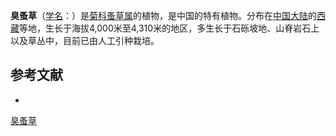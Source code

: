 {{Speciesbox
| name = 臭蚤草
| status = 
| status_system = 
| image = 
| genus = Pulicaria
| species = insignis
| authority = Drumm. ex Dunn
}}

'''臭蚤草'''（[[学名|学名]]：{{lang|la|''Pulicaria insignis''}}）是[[菊科|菊科]][[蚤草属|蚤草属]]的植物，是中国的特有植物。分布在[[中国大陆|中国大陆]]的[[西藏|西藏]]等地，生长于海拔4,000米至4,310米的地区，多生长于石砾坡地、山脊岩石上以及草丛中，目前已由人工引种栽培。

== 参考文献 ==
<div class="references-small">
* {{cite web| url =http://www.bioinfo.cn/db05/KmzwSpecies.php?action=view&id=5212| title =臭蚤草| work =《中国高等植物数据库全库》| publisher =中国科学院微生物研究所| author =昆明植物研究所| accessdate =2009-02-25| deadurl =yes| archiveurl =https://web.archive.org/web/20160305023315/http://www.bioinfo.cn/db05/KmzwSpecies.php?action=view&id=5212| archivedate =2016-03-05}}
</div>
{{Taxonbar|from=Q15231734}}

[[Category:蚤草属|臭蚤草]]


{{植物小作品}}